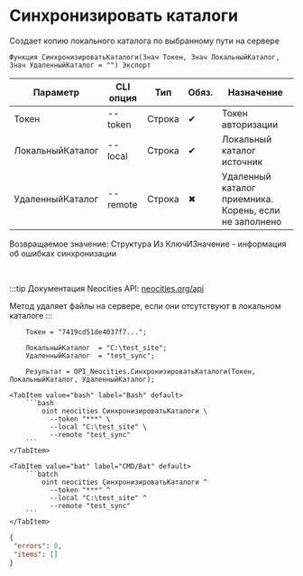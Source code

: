 ﻿---
sidebar_position: 5
---


# Синхронизировать каталоги
 Создает копию локального каталога по выбранному пути на сервере



`Функция СинхронизироватьКаталоги(Знач Токен, Знач ЛокальныйКаталог, Знач УдаленныйКаталог = "") Экспорт`

  | Параметр | CLI опция | Тип | Обяз. | Назначение |
  |-|-|-|-|-|
  | Токен | --token | Строка | &#x2714; | Токен авторизации |
  | ЛокальныйКаталог | --local | Строка | &#x2714; | Локальный каталог источник |
  | УдаленныйКаталог | --remote | Строка | &#x2716; | Удаленный каталог приемника. Корень, если не заполнено |

  
  Возвращаемое значение:   Структура Из КлючИЗначение - информация об ошибках синхронизации

<br/>

:::tip
Документация Neocities API: [neocities.org/api](https://neocities.org/api)

Метод удаляет файлы на сервере, если они отсутствуют в локальном каталоге
:::
<br/>


```bsl title="Пример использования для 1С:Предприятие/OneScript"
    Токен = "7419cd51de4037f7...";

    ЛокальныйКаталог  = "C:\test_site";
    УдаленныйКаталог  = "test_sync";

    Результат = OPI_Neocities.СинхронизироватьКаталоги(Токен, ЛокальныйКаталог, УдаленныйКаталог);
```
    

 <Tabs>
  
    <TabItem value="bash" label="Bash" default>
        ```bash
            oint neocities СинхронизироватьКаталоги \
              --token "***" \
              --local "C:\test_site" \
              --remote "test_sync"
        ```
    </TabItem>
  
    <TabItem value="bat" label="CMD/Bat" default>
        ```batch
            oint neocities СинхронизироватьКаталоги ^
              --token "***" ^
              --local "C:\test_site" ^
              --remote "test_sync"
        ```
    </TabItem>
</Tabs>


```json title="Результат"
{
 "errors": 0,
 "items": []
}
```
